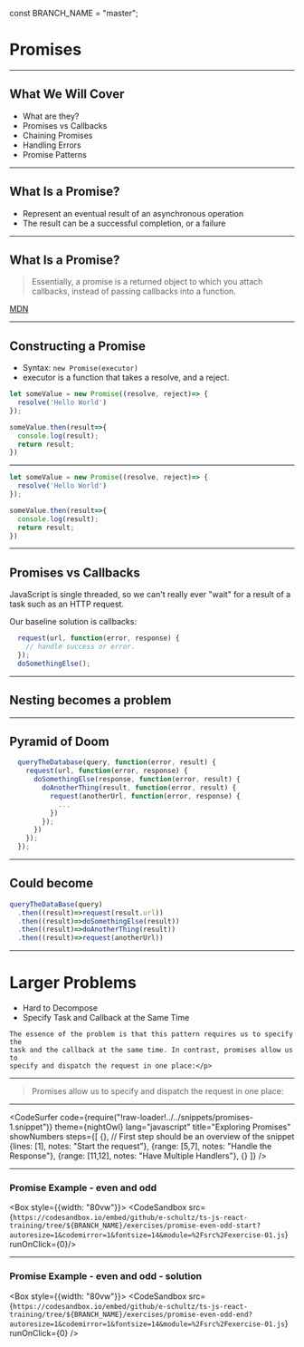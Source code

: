 const BRANCH_NAME = "master";

# Promises

---

## What We Will Cover

* What are they?
* Promises vs Callbacks 
* Chaining Promises
* Handling Errors
* Promise Patterns

---

## What Is a Promise?

* Represent an eventual result of an asynchronous operation 
* The result can be a successful completion, or a failure 

---

## What Is a Promise? 

> Essentially, a promise is a returned object to which you attach callbacks, instead of passing callbacks into a function.

[MDN](https://developer.mozilla.org/en-US/docs/Web/JavaScript/Guide/Using_promises)

---

## Constructing a Promise 

* Syntax: `new Promise(executor)`
* executor is a function that takes a resolve, and a reject. 

```javascript
let someValue = new Promise((resolve, reject)=> {
  resolve('Hello World')
});

someValue.then(result=>{
  console.log(result);
  return result;
})
```

---

```javascript Using Promises
let someValue = new Promise((resolve, reject)=> {
  resolve('Hello World')
});

someValue.then(result=>{
  console.log(result);
  return result;
})
```

---
## Promises vs Callbacks

JavaScript is single threaded, so we can't really ever "wait" for a result of
a task such as an HTTP request. 

Our baseline solution is callbacks:

```javascript
  request(url, function(error, response) {
    // handle success or error.
  });
  doSomethingElse();
```

---

## Nesting becomes a problem

---


## Pyramid of Doom 

```javascript
  queryTheDatabase(query, function(error, result) {
    request(url, function(error, response) {
      doSomethingElse(response, function(error, result) {
        doAnotherThing(result, function(error, result) {
          request(anotherUrl, function(error, response) {
            ...
          })
        });
      })
    });
  });
```

---

## Could become 

```js
queryTheDataBase(query)
  .then((result)=>request(result.url))
  .then((result)=>doSomethingElse(result))
  .then((result)=>doAnotherThing(result))
  .then((result)=>request(anotherUrl))
```
---

# Larger Problems

- Hard to Decompose
- Specify Task and Callback at the Same Time 

```notes
The essence of the problem is that this pattern requires us to specify the
task and the callback at the same time. In contrast, promises allow us to
specify and dispatch the request in one place:</p>
```

---

> Promises allow us to specify and dispatch the request in one place:

---

<CodeSurfer
  code={require("!raw-loader!../../snippets/promises-1.snippet")}
  theme={nightOwl}
  lang="javascript"
  title="Exploring Promises"
  showNumbers
  steps={[
    {}, // First step should be an overview of the snippet
    {lines: [1], notes: "Start the request"},
    {range: [5,7], notes: "Handle the Response"},
    {range: [11,12], notes: "Have Multiple Handlers"},
    {}
  ]}
/>

---

### Promise Example - even and odd

<Box style={{width: "80vw"}}>
  <CodeSandbox src={`https://codesandbox.io/embed/github/e-schultz/ts-js-react-training/tree/${BRANCH_NAME}/exercises/promise-even-odd-start?autoresize=1&codemirror=1&fontsize=14&module=%2Fsrc%2Fexercise-01.js`} runOnClick={0}/>
</Box>

---

### Promise Example - even and odd - solution

<Box style={{width: "80vw"}}>
  <CodeSandbox src={`https://codesandbox.io/embed/github/e-schultz/ts-js-react-training/tree/${BRANCH_NAME}/exercises/promise-even-odd-end?autoresize=1&codemirror=1&fontsize=14&module=%2Fsrc%2Fexercise-01.js`} runOnClick={0} />
</Box>

